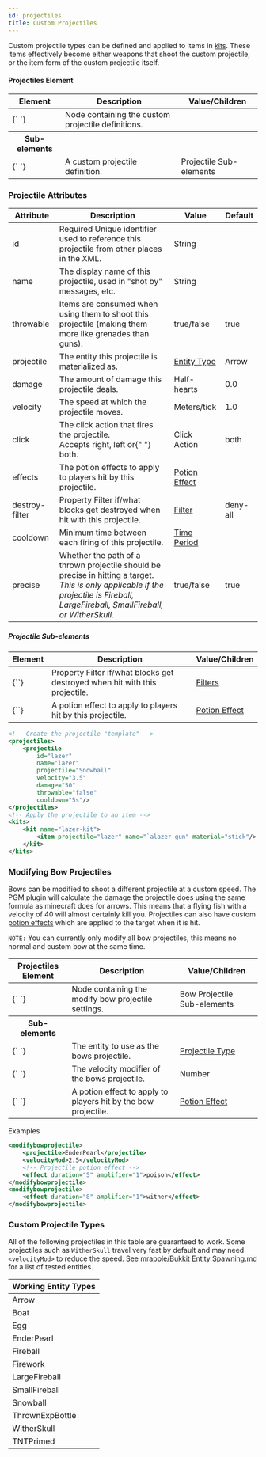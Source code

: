 ```yaml
---
id: projectiles
title: Custom Projectiles
---
```


Custom projectile types can be defined and applied to items in [kits](/docs/modules/gear/kits).
These items effectively become either weapons that shoot the custom projectile,
or the item form of the custom projectile itself.

#### Projectiles Element

<div className="table-container">
  <table>
    <thead>
      <tr>
        <th>Element</th>
        <th>Description</th>
        <th>Value/Children</th>
      </tr>
    </thead>
    <tbody>
      <tr>
        <td>
          <label>{`<projectiles> </projectiles>`}</label>
        </td>
        <td>Node containing the custom projectile definitions.</td>
        <td />
      </tr>
      <tr>
        <th>Sub-elements</th>
        <th />
        <th />
      </tr>
      <tr>
        <td>
          <label>{`<projectile> </projectile>`}</label>
        </td>
        <td>A custom projectile definition.</td>
        <td>
          <span className="badge badge--secondary">
            Projectile Sub-elements
          </span>
        </td>
      </tr>
    </tbody>
  </table>
</div>

### Projectile Attributes

<div className="table-container">
  <table>
    <thead>
      <tr>
        <th style={{ minWidth: "150px" }}>Attribute</th>
        <th>Description</th>
        <th style={{ minWidth: "100px" }}>Value</th>
        <th style={{ minWidth: "100px" }}>Default</th>
      </tr>
    </thead>
    <tbody>
      <tr>
        <td>
          <label>id</label>
        </td>
        <td>
          <span className="badge badge--danger">Required</span>
          Unique identifier used to reference this projectile from other places in the XML.
        </td>
        <td>
          <span className="badge badge--primary">String</span>
        </td>
        <td></td>
      </tr>
      <tr>
        <td>
          <label>name</label>
        </td>
        <td>
          The display name of this projectile, used in "shot by" messages, etc.
        </td>
        <td>
          <span className="badge badge--primary">String</span>
        </td>
        <td></td>
      </tr>
      <tr>
        <td>
          <label>throwable</label>
        </td>
        <td>
          Items are consumed when using them to shoot this projectile (making
          them more like grenades than guns).
        </td>
        <td>
          <span className="badge badge--primary">true/false</span>
        </td>
        <td>true</td>
      </tr>
      <tr>
        <td>
          <label>projectile</label>
        </td>
        <td>The entity this projectile is materialized as.</td>
        <td>
          <a href="/docs/reference/entities/entity-types">Entity Type</a>
        </td>
        <td>
          <span className="badge badge--secondary">Arrow</span>
        </td>
      </tr>
      <tr>
        <td>
          <label>damage</label>
        </td>
        <td>The amount of damage this projectile deals.</td>
        <td>
          <span className="badge badge--primary">Half-hearts</span>
        </td>
        <td>0.0</td>
      </tr>
      <tr>
        <td>
          <label>velocity</label>
        </td>
        <td>The speed at which the projectile moves.</td>
        <td>
          <span className="badge badge--primary">Meters/tick</span>
        </td>
        <td>1.0</td>
      </tr>
      <tr>
        <td>
          <label>click</label>
        </td>
        <td>
          The click action that fires the projectile.
          <br />
          Accepts <label>right</label>, <label>left</label> or{" "}
          <label>both</label>.
        </td>
        <td>
          <span className="badge badge--primary">Click Action</span>
        </td>
        <td>
          <label>both</label>
        </td>
      </tr>
      <tr>
        <td>
          <label>effects</label>
        </td>
        <td>The potion effects to apply to players hit by this projectile.</td>
        <td>
          <a href="/docs/modules/gear/potions">Potion Effect</a>
        </td>
        <td></td>
      </tr>
      <tr>
        <td>
          <label>destroy-filter</label>
        </td>
        <td>
          <span
            className="badge badge--secondary"
            title="Can be this attribute or a sub-element."
          >
            Property
          </span>
          Filter if/what blocks get destroyed when hit with this projectile.
        </td>
        <td>
          <a href="/docs/modules/mechanics/filters">Filter</a>
        </td>
        <td>
          <label>deny-all</label>
        </td>
      </tr>
      <tr>
        <td>
          <label>cooldown</label>
        </td>
        <td>Minimum time between each firing of this projectile.</td>
        <td>
          <a href="/docs/reference/misc/time-periods">Time Period</a>
        </td>
        <td></td>
      </tr>
      <tr>
        <td>
          <label>precise</label>
        </td>
        <td>
          Whether the path of a thrown projectile should be precise in hitting a target.
          <br />
          <i>
            This is only applicable if the projectile is <label>Fireball</label>, <label>LargeFireball</label>, <label>SmallFireball</label>, or <label>WitherSkull</label>.
          </i>
        </td>
        <td>
          <span className="badge badge--primary">true/false</span>
        </td>
        <td>true</td>
      </tr>
    </tbody>
  </table>
</div>

##### Projectile Sub-elements

<div className="table-container">
  <table>
    <thead>
      <tr>
        <th>Element</th>
        <th>Description</th>
        <th>Value/Children</th>
      </tr>
    </thead>
    <tbody>
      <tr>
        <td>
          <label>{`<destroy-filter>`}</label>
        </td>
        <td>
          <span
            className="badge badge--secondary"
            title="Can be this sub-element or an attribute."
          >
            Property
          </span>
          Filter if/what blocks get destroyed when hit with this projectile.
        </td>
        <td>
          <a href="/docs/modules/mechanics/filters">Filters</a>
        </td>
      </tr>
      <tr>
        <td>
          <label>{`<effect>`}</label>
        </td>
        <td>A potion effect to apply to players hit by this projectile.</td>
        <td>
          <a href="/docs/modules/gear/potions">Potion Effect</a>
        </td>
      </tr>
    </tbody>
  </table>
</div>

```xml
<!-- Create the projectile "template" -->
<projectiles>
    <projectile
        id="lazer"
        name="lazer"
        projectile="Snowball"
        velocity="3.5"
        damage="50"
        throwable="false"
        cooldown="5s"/>
</projectiles>
<!-- Apply the projectile to an item -->
<kits>
    <kit name="lazer-kit">
        <item projectile="lazer" name="`alazer gun" material="stick"/>
    </kit>
</kits>
```

### Modifying Bow Projectiles

Bows can be modified to shoot a different projectile at a custom speed.
The PGM plugin will calculate the damage the projectile does using the same formula as minecraft does for arrows.
This means that a flying fish with a velocity of 40 will almost certainly kill you.
Projectiles can also have custom [potion effects](/docs/modules/gear/potions) which are applied to the target when it is hit.

`NOTE:` You can currently only modify all bow projectiles, this means no normal and custom bow at the same time.

<div className="table-container">
  <table>
    <thead>
      <tr>
        <th>Projectiles Element</th>
        <th>Description</th>
        <th>Value/Children</th>
      </tr>
    </thead>
    <tbody>
      <tr>
        <td>
          <label>{`<modifybowprojectile> </...>`}</label>
        </td>
        <td>Node containing the modify bow projectile settings.</td>
        <td>
          <span className="badge badge--secondary">
            Bow Projectile Sub-elements
          </span>
        </td>
      </tr>
      <tr>
        <th>Sub-elements</th>
        <th />
        <th />
      </tr>
      <tr>
        <td>
          <label>{`<projectile> </projectile>`}</label>
        </td>
        <td>The entity to use as the bows projectile.</td>
        <td>
          <a href="/docs/modules/gear/projectiles#custom-projectile-types">
            Projectile Type
          </a>
        </td>
      </tr>
      <tr>
        <td>
          <label>{`<velocityMod> </velocityMod>`}</label>
        </td>
        <td>The velocity modifier of the bows projectile.</td>
        <td>
          <span className="badge badge--primary">Number</span>
        </td>
      </tr>
      <tr>
        <td>
          <label>{`<effect> </effect>`}</label>
        </td>
        <td>A potion effect to apply to players hit by the bow projectile.</td>
        <td>
          <a href="/docs/modules/gear/potions">Potion Effect</a>
        </td>
      </tr>
    </tbody>
  </table>
</div>

Examples

```xml
<modifybowprojectile>
    <projectile>EnderPearl</projectile>
    <velocityMod>2.5</velocityMod>
    <!-- Projectile potion effect -->
    <effect duration="5" amplifier="1">poison</effect>
</modifybowprojectile>
<modifybowprojectile>
    <effect duration="8" amplifier="1">wither</effect>
</modifybowprojectile>
```

### Custom Projectile Types

All of the following projectiles in this table are guaranteed to work.
Some projectiles such as `WitherSkull` travel very fast by default and may need `<velocityMod>` to reduce the speed.
See [mrapple/Bukkit Entity Spawning.md](https://gist.github.com/4617111) for a list of tested entities.

<div className="table-container">
  <table className="table table-striped">
    <thead>
      <tr>
        <th>Working Entity Types</th>
      </tr>
    </thead>
    <tbody>
      <tr>
        <td>
          <label>Arrow</label>
        </td>
      </tr>
      <tr>
        <td>
          <label>Boat</label>
        </td>
      </tr>
      <tr>
        <td>
          <label>Egg</label>
        </td>
      </tr>
      <tr>
        <td>
          <label>EnderPearl</label>
        </td>
      </tr>
      <tr>
        <td>
          <label>Fireball</label>
        </td>
      </tr>
      <tr>
        <td>
          <label>Firework</label>
        </td>
      </tr>
      <tr>
        <td>
          <label>LargeFireball</label>
        </td>
      </tr>
      <tr>
        <td>
          <label>SmallFireball</label>
        </td>
      </tr>
      <tr>
        <td>
          <label>Snowball</label>
        </td>
      </tr>
      <tr>
        <td>
          <label>ThrownExpBottle</label>
        </td>
      </tr>
      <tr>
        <td>
          <label>WitherSkull</label>
        </td>
      </tr>
      <tr>
        <td>
          <label>TNTPrimed</label>
        </td>
      </tr>
    </tbody>
  </table>
</div>
